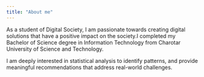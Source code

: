 ---
title: "About me"
---

As a student of Digital Society, I am passionate towards creating digital solutions that have a positive impact on the society.I completed my Bachelor of Science degree in Information Technology from Charotar University of Science and Technology.
 
I am deeply interested in statistical analysis to identify patterns, and provide meaningful recommendations that address real-world challenges.
 
 
 
 


 